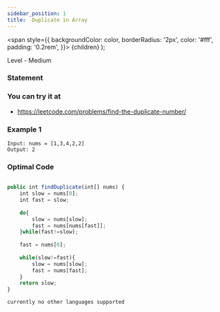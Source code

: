 ```yaml
---
sidebar_position: 1
title:  Duplicate in Array
---
```



  <span
    style={{
      backgroundColor: color,
      borderRadius: '2px',
      color: '#fff',
      padding: '0.2rem',
    }}>
    {children}
  </span>
);

Level - <Highlight color="#fece2f">Medium</Highlight>

### Statement

>

### You can try it at

- https://leetcode.com/problems/find-the-duplicate-number/

### Example 1

```
Input: nums = [1,3,4,2,2]
Output: 2
```


### Optimal Code

<Tabs>
<TabItem value="java" label="Java">

```js

public int findDuplicate(int[] nums) {
    int slow = nums[0];
    int fast = slow;
    
    do{
        slow = nums[slow];
        fast = nums[nums[fast]];
    }while(fast!=slow);
    
    fast = nums[0];
    
    while(slow!=fast){
        slow = nums[slow];
        fast = nums[fast];
    }
    return slow;
}
```

</TabItem>

<TabItem value="other" label="Other">

```
currently no other languages supported
```

</TabItem>

</Tabs>
